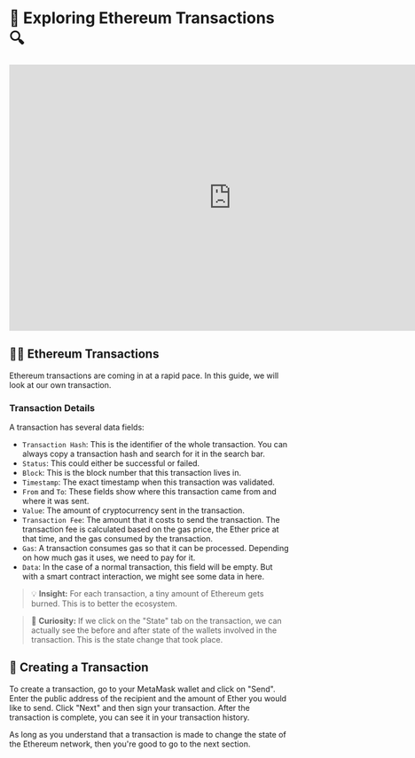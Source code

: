 # 📝 Exploring Ethereum Transactions 🔍

<iframe width="800" height="480" src="https://www.youtube.com/embed/SebUoTMExpM" frameborder="0" allow="accelerometer; autoplay; clipboard-write; encrypted-media; gyroscope; picture-in-picture" allowfullscreen></iframe>

## 🧑‍💻 Ethereum Transactions
Ethereum transactions are coming in at a rapid pace. In this guide, we will look at our own transaction.

### Transaction Details
A transaction has several data fields:

- `Transaction Hash`: This is the identifier of the whole transaction. You can always copy a transaction hash and search for it in the search bar.
- `Status`: This could either be successful or failed.
- `Block`: This is the block number that this transaction lives in.
- `Timestamp`: The exact timestamp when this transaction was validated.
- `From` and `To`: These fields show where this transaction came from and where it was sent.
- `Value`: The amount of cryptocurrency sent in the transaction.
- `Transaction Fee`: The amount that it costs to send the transaction. The transaction fee is calculated based on the gas price, the Ether price at that time, and the gas consumed by the transaction.
- `Gas`: A transaction consumes gas so that it can be processed. Depending on how much gas it uses, we need to pay for it.
- `Data`: In the case of a normal transaction, this field will be empty. But with a smart contract interaction, we might see some data in here.

> 💡 **Insight:** For each transaction, a tiny amount of Ethereum gets burned. This is to better the ecosystem.

> 🌟 **Curiosity:** If we click on the "State" tab on the transaction, we can actually see the before and after state of the wallets involved in the transaction. This is the state change that took place.

## 🔄 Creating a Transaction
To create a transaction, go to your MetaMask wallet and click on "Send". Enter the public address of the recipient and the amount of Ether you would like to send. Click "Next" and then sign your transaction. After the transaction is complete, you can see it in your transaction history.

As long as you understand that a transaction is made to change the state of the Ethereum network, then you're good to go to the next section.
